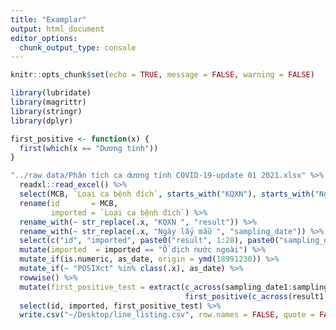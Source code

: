 ```yaml
---
title: "Examplar"
output: html_document
editor_options: 
  chunk_output_type: console
---
```


```r
knitr::opts_chunk$set(echo = TRUE, message = FALSE, warning = FALSE)
```

```r
library(lubridate)
library(magrittr)
library(stringr)
library(dplyr)
```

```r
first_positive <- function(x) {
  first(which(x == "Dương tính"))
}
```

```r
"../raw data/Phân tích ca dương tính COVID-19-update 01 2021.xlsx" %>%
  readxl::read_excel() %>% 
  select(MCB, `Loại ca bệnh đích`, starts_with("KQXN"), starts_with("Ngày lấy mẫu ")) %>% 
  rename(id       = MCB,
         imported = `Loại ca bệnh đích`) %>% 
  rename_with(~ str_replace(.x, "KQXN ", "result")) %>% 
  rename_with(~ str_replace(.x, "Ngày lấy mẫu ", "sampling_date")) %>% 
  select(c("id", "imported", paste0("result", 1:28), paste0("sampling_date", 1:28))) %>% 
  mutate(imported  = imported == "Ổ dịch nước ngoài") %>% 
  mutate_if(is.numeric, as_date, origin = ymd(18991230)) %>% 
  mutate_if(~ "POSIXct" %in% class(.x), as_date) %>% 
  rowwise() %>% 
  mutate(first_positive_test = extract(c_across(sampling_date1:sampling_date28),
                                       first_positive(c_across(result1:result28)))) %>% 
  select(id, imported, first_positive_test) %>% 
  write.csv("~/Desktop/line_listing.csv", row.names = FALSE, quote = FALSE)
```

